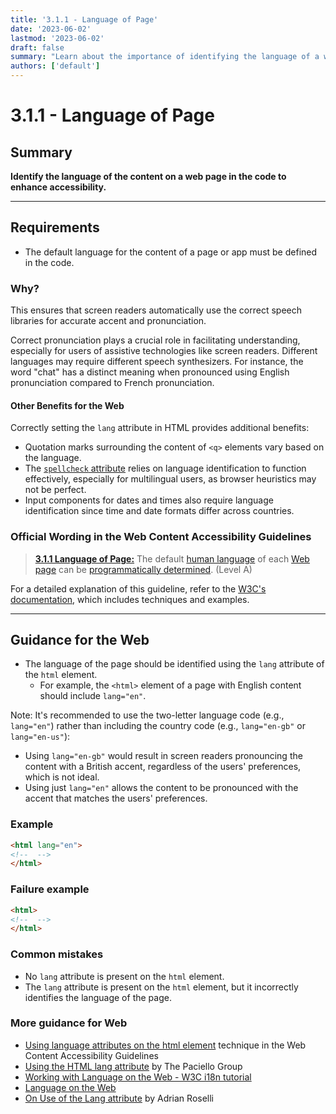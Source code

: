 ```yaml
---
title: '3.1.1 - Language of Page'
date: '2023-06-02'
lastmod: '2023-06-02'
draft: false
summary: "Learn about the importance of identifying the language of a web page in the code for accessibility purposes. Follow the Web Content Accessibility Guidelines (WCAG) to ensure proper language identification."
authors: ['default']
---
```


# 3.1.1 - Language of Page

## Summary

**Identify the language of the content on a web page in the code to enhance accessibility.**

---

## Requirements

* The default language for the content of a page or app must be defined in the code.

### Why?

This ensures that screen readers automatically use the correct speech libraries for accurate accent and pronunciation.

Correct pronunciation plays a crucial role in facilitating understanding, especially for users of assistive technologies like screen readers. Different languages may require different speech synthesizers. For instance, the word "chat" has a distinct meaning when pronounced using English pronunciation compared to French pronunciation.

#### Other Benefits for the Web

Correctly setting the `lang` attribute in HTML provides additional benefits:
* Quotation marks surrounding the content of `<q>` elements vary based on the language.
* The [`spellcheck` attribute](https://developer.mozilla.org/en-US/docs/Web/HTML/Global_attributes/spellcheck) relies on language identification to function effectively, especially for multilingual users, as browser heuristics may not be perfect.
* Input components for dates and times also require language identification since time and date formats differ across countries.

### Official Wording in the Web Content Accessibility Guidelines

> [**3.1.1 Language of Page:**](https://www.w3.org/TR/UNDERSTANDING-WCAG20/meaning-doc-lang-id.html) The default [human language](https://www.w3.org/TR/UNDERSTANDING-WCAG20/meaning-doc-lang-id.html#human-langdef) of each [Web page](https://www.w3.org/TR/UNDERSTANDING-WCAG20/meaning-doc-lang-id.html#webpagedef) can be [programmatically determined](https://www.w3.org/TR/UNDERSTANDING-WCAG20/meaning-doc-lang-id.html#programmaticallydetermineddef). (Level A)

For a detailed explanation of this guideline, refer to the [W3C's documentation](https://www.w3.org/TR/UNDERSTANDING-WCAG20/meaning-doc-lang-id.html), which includes techniques and examples.

---

## Guidance for the Web

*   The language of the page should be identified using the `lang` attribute of the `html` element.
    *   For example, the `<html>` element of a page with English content should include `lang="en"`.

Note: It's recommended to use the two-letter language code (e.g., `lang="en"`) rather than including the country code (e.g., `lang="en-gb"` or `lang="en-us"`):
*   Using `lang="en-gb"` would result in screen readers pronouncing the content with a British accent, regardless of the users' preferences, which is not ideal.
*   Using just `lang="en"` allows the content to be pronounced with the accent that matches the users' preferences.

### Example

```html
<html lang="en">
<!--  -->
</html>
```

### Failure example

```html
<html>
<!--  -->
</html>
```

### Common mistakes

*   No `lang` attribute is present on the `html` element.
*   The `lang` attribute is present on the `html` element, but it incorrectly identifies the language of the page.

### More guidance for Web

* [Using language attributes on the html element](https://www.w3.org/TR/2016/NOTE-WCAG20-TECHS-20161007/H57) technique in the Web Content Accessibility Guidelines
* [Using the HTML lang attribute](https://www.paciellogroup.com/blog/2016/06/using-the-html-lang-attribute/) by The Paciello Group
* [Working with Language on the Web - W3C i18n tutorial](https://www.w3.org/International/tutorials/language-decl/)
* [Language on the Web](https://www.w3.org/International/getting-started/language)
* [On Use of the Lang attribute](https://adrianroselli.com/2015/01/on-use-of-lang-attribute.html) by Adrian Roselli

